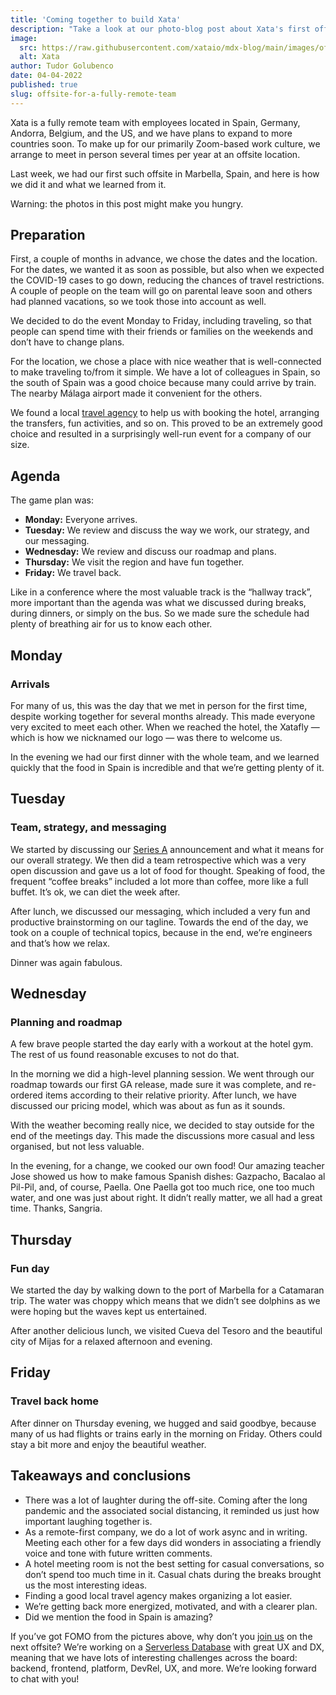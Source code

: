 ```yaml
---
title: 'Coming together to build Xata'
description: "Take a look at our photo-blog post about Xata's first off-site, featuring insights on our learnings."
image:
  src: https://raw.githubusercontent.com/xataio/mdx-blog/main/images/offsite-for-a-fully-remote-team.png
  alt: Xata
author: Tudor Golubenco
date: 04-04-2022
published: true
slug: offsite-for-a-fully-remote-team
---
```


Xata is a fully remote team with employees located in Spain, Germany, Andorra, Belgium, and the US, and we have plans to expand to more countries soon. To make up for our primarily Zoom-based work culture, we arrange to meet in person several times per year at an offsite location.

Last week, we had our first such offsite in Marbella, Spain, and here is how we did it and what we learned from it.

Warning: the photos in this post might make you hungry.

## Preparation

First, a couple of months in advance, we chose the dates and the location. For the dates, we wanted it as soon as possible, but also when we expected the COVID-19 cases to go down, reducing the chances of travel restrictions. A couple of people on the team will go on parental leave soon and others had planned vacations, so we took those into account as well.

We decided to do the event Monday to Friday, including traveling, so that people can spend time with their friends or families on the weekends and don’t have to change plans.

<ArticleImage
  src="https://github.com/xataio/mdx-blog/raw/main/images/vacaciones-en-marbella.jpg"
  width="768"
  height="213"
  alt="Marbella from above"
  caption="Marbella from above"
  position="center"
/>

For the location, we chose a place with nice weather that is well-connected to make traveling to/from it simple. We have a lot of colleagues in Spain, so the south of Spain was a good choice because many could arrive by train. The nearby Málaga airport made it convenient for the others.

We found a local [travel agency](https://www.facebook.com/ViajesCarrefourSM/) to help us with booking the hotel, arranging the transfers, fun activities, and so on. This proved to be an extremely good choice and resulted in a surprisingly well-run event for a company of our size.

## Agenda

The game plan was:

- **Monday:** Everyone arrives.
- **Tuesday:** We review and discuss the way we work, our strategy, and our messaging.
- **Wednesday:** We review and discuss our roadmap and plans.
- **Thursday:** We visit the region and have fun together.
- **Friday:** We travel back.

Like in a conference where the most valuable track is the “hallway track”, more important than the agenda was what we discussed during breaks, during dinners, or simply on the bus. So we made sure the schedule had plenty of breathing air for us to know each other.

## Monday

### Arrivals

For many of us, this was the day that we met in person for the first time, despite working together for several months already. This made everyone very excited to meet each other. When we reached the hotel, the Xatafly — which is how we nicknamed our logo — was there to welcome us.

In the evening we had our first dinner with the whole team, and we learned quickly that the food in Spain is incredible and that we’re getting plenty of it.

<ArticleImage
  src="https://github.com/xataio/mdx-blog/raw/main/images/IMG_6425.jpg"
  width="768"
  height="578"
  alt="The team arrives"
  caption="The team arrives"
  position="center"
/>

## Tuesday

### Team, strategy, and messaging

We started by discussing our [Series A](https://xata.io/blog/xata-series-a-announcement) announcement and what it means for our overall strategy. We then did a team retrospective which was a very open discussion and gave us a lot of food for thought. Speaking of food, the frequent “coffee breaks” included a lot more than coffee, more like a full buffet. It’s ok, we can diet the week after.

<ArticleImage
  src="https://github.com/xataio/mdx-blog/raw/main/images/DSC04288.jpg"
  width="768"
  height="512"
  alt="Meeting time"
  caption="Tuesday in the meeting room"
  position="center"
/>

After lunch, we discussed our messaging, which included a very fun and productive brainstorming on our tagline. Towards the end of the day, we took on a couple of technical topics, because in the end, we’re engineers and that’s how we relax.

Dinner was again fabulous.

<ArticleImage
  src="https://github.com/xataio/mdx-blog/raw/main/images/IMG_6451.jpg"
  width="768"
  height="1024"
  alt="dinner time"
  caption="Dinner time"
  position="center"
/>

## Wednesday

### Planning and roadmap

A few brave people started the day early with a workout at the hotel gym. The rest of us found reasonable excuses to not do that.

In the morning we did a high-level planning session. We went through our roadmap towards our first GA release, made sure it was complete, and re-ordered items according to their relative priority. After lunch, we have discussed our pricing model, which was about as fun as it sounds.

With the weather becoming really nice, we decided to stay outside for the end of the meetings day. This made the discussions more casual and less organised, but not less valuable.

<ArticleImage
  src="https://github.com/xataio/mdx-blog/raw/main/images/IMG_6474.jpg"
  width="768"
  height="576"
  alt="The founding team"
  caption="The founding team"
  position="center"
/>

In the evening, for a change, we cooked our own food! Our amazing teacher Jose showed us how to make famous Spanish dishes: Gazpacho, Bacalao al Pil-Pil, and, of course, Paella. One Paella got too much rice, one too much water, and one was just about right. It didn’t really matter, we all had a great time. Thanks, Sangria.

<ArticleImage
  src="https://github.com/xataio/mdx-blog/raw/main/images/DSC04492.jpg"
  width="768"
  height="512"
  alt="Yannis likes it"
  caption="Yannis likes it"
  position="center"
/>

## Thursday

### Fun day

We started the day by walking down to the port of Marbella for a Catamaran trip. The water was choppy which means that we didn’t see dolphins as we were hoping but the waves kept us entertained.

After another delicious lunch, we visited Cueva del Tesoro and the beautiful city of Mijas for a relaxed afternoon and evening.

<ArticleImage
  src="https://github.com/xataio/mdx-blog/raw/main/images/DSC04643.jpg"
  width="768"
  height="1152"
  alt="Xata cat"
  caption="Xata cat"
  position="center"
/>

## Friday

### Travel back home

After dinner on Thursday evening, we hugged and said goodbye, because many of us had flights or trains early in the morning on Friday. Others could stay a bit more and enjoy the beautiful weather.

<ArticleImage
  src="https://github.com/xataio/mdx-blog/raw/main/images/PXL_20220401_113036856.jpg"
  width="768"
  height="578"
  alt="Malaga city center"
  caption="Malaga city center"
  position="center"
/>

## Takeaways and conclusions

- There was a lot of laughter during the off-site. Coming after the long pandemic and the associated social distancing, it reminded us just how important laughing together is.
- As a remote-first company, we do a lot of work async and in writing. Meeting each other for a few days did wonders in associating a friendly voice and tone with future written comments.
- A hotel meeting room is not the best setting for casual conversations, so don’t spend too much time in it. Casual chats during the breaks brought us the most interesting ideas.
- Finding a good local travel agency makes organizing a lot easier.
- We’re getting back more energized, motivated, and with a clearer plan.
- Did we mention the food in Spain is amazing?

<ArticleImage
  src="https://github.com/xataio/mdx-blog/raw/main/images/Studio_Project.jpeg"
  width="1920"
  height="1920"
  alt="Xata wants you"
  caption="Xata wants you"
  position="center"
/>

If you’ve got FOMO from the pictures above, why don’t you [join us](https://join.com/companies/xata) on the next offsite? We’re working on a [Serverless Database](https://xata.io/) with great UX and DX, meaning that we have lots of interesting challenges across the board: backend, frontend, platform, DevRel, UX, and more. We’re looking forward to chat with you!
